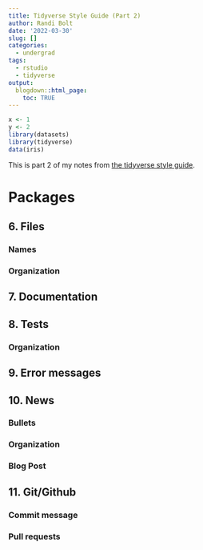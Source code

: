 ```yaml
---
title: Tidyverse Style Guide (Part 2)
author: Randi Bolt
date: '2022-03-30'
slug: []
categories:
  - undergrad
tags:
  - rstudio
  - tidyverse
output:
  blogdown::html_page:
    toc: TRUE
---
```


```r
x <- 1
y <- 2
library(datasets)
library(tidyverse)
data(iris)
```

This is part 2 of my notes from [the tidyverse style guide](https://style.tidyverse.org/).

# Packages 

## 6. Files 

### Names 

### Organization 


## 7. Documentation 



## 8. Tests 

### Organization 


## 9. Error messages 



## 10. News 

### Bullets


### Organization

### Blog Post 


## 11. Git/Github 

### Commit message

### Pull requests 



